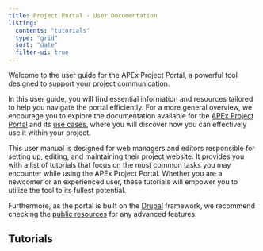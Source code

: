 ```yaml
---
title: Project Portal - User Documentation
listing:
  contents: "tutorials"
  type: "grid"
  sort: "date"
  filter-ui: true
---
```


Welcome to the user guide for the APEx Project Portal, a powerful tool designed to support your project communication.

In this user guide, you will find essential information and resources tailored to help you navigate the portal efficiently.
For a more general overview, we encourage you to explore the  documentation available for the
[APEx Project Portal](../../instantiation/project_portal.md) and its [use cases](../../instantiation/usecases.qmd), where
you will discover how you can effectively use it within your project.

This user manual is designed for web managers and editors responsible for setting up, editing, and maintaining their project
website. It provides you with a list of tutorials that focus on the most common tasks you may encounter while using the APEx
Project Portal. Whether you are a newcomer or an experienced user, these tutorials will empower you to utilize the tool to
its fullest potential.

Furthermore, as the portal is built on the [Drupal](https://new.drupal.org/home) framework, we recommend checking the
[public resources](https://new.drupal.org/docs/drupal-cms) for any advanced features.

## Tutorials
